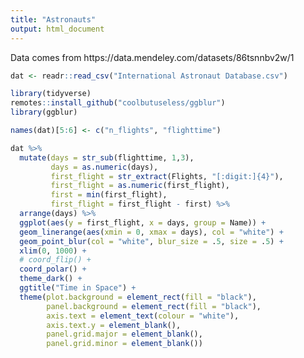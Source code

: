```yaml
---
title: "Astronauts"
output: html_document
---
```


Data comes from https://data.mendeley.com/datasets/86tsnnbv2w/1

```r
dat <- readr::read_csv("International Astronaut Database.csv")
```

```r
library(tidyverse)
remotes::install_github("coolbutuseless/ggblur")
library(ggblur)

names(dat)[5:6] <- c("n_flights", "flighttime")

dat %>%
  mutate(days = str_sub(flighttime, 1,3),
         days = as.numeric(days),
         first_flight = str_extract(Flights, "[:digit:]{4}"),
         first_flight = as.numeric(first_flight),
         first = min(first_flight),
         first_flight = first_flight - first) %>%
  arrange(days) %>%
  ggplot(aes(y = first_flight, x = days, group = Name)) +
  geom_linerange(aes(xmin = 0, xmax = days), col = "white") +
  geom_point_blur(col = "white", blur_size = .5, size = .5) +
  xlim(0, 1000) +
  # coord_flip() +
  coord_polar() +
  theme_dark() +
  ggtitle("Time in Space") +
  theme(plot.background = element_rect(fill = "black"),
        panel.background = element_rect(fill = "black"),
        axis.text = element_text(colour = "white"),
        axis.text.y = element_blank(),
        panel.grid.major = element_blank(),
        panel.grid.minor = element_blank())
```



